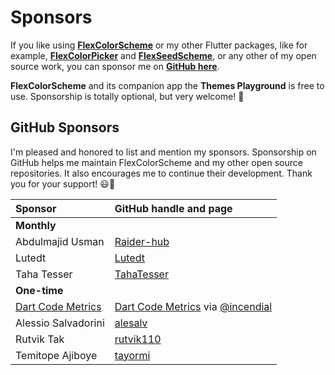 # Sponsors

If you like using [**FlexColorScheme**](https://pub.dev/packages/flex_color_scheme) or my other Flutter packages, like for example, [**FlexColorPicker**](https://pub.dev/packages/flex_color_picker) and [**FlexSeedScheme**](https://pub.dev/packages/flex_seed_scheme), or any other of my open source work, you can sponsor me on [**GitHub here**](https://github.com/sponsors/rydmike).

**FlexColorScheme** and its companion app the **Themes Playground** is free to use. Sponsorship is totally optional, but very welcome! 💙

## GitHub Sponsors

I'm pleased and honored to list and mention my sponsors. Sponsorship on GitHub helps me maintain FlexColorScheme and my other open source repositories. It also encourages me to continue their development. Thank you for your support! 😃🙏


| **Sponsor**                           | **GitHub handle and page**                                                           |
|:--------------------------------------|:-------------------------------------------------------------------------------------|
| **Monthly**                           |                                                                                      |
| Abdulmajid Usman                      | [Raider-hub](https://github.com/Raider-hub)                                          |
| Lutedt                                | [Lutedt](https://github.com/Lutedt)                                                  |
| Taha Tesser                           | [TahaTesser](https://github.com/TahaTesser)                                          |
| **One-time**                          |                                                                                      |
| [Dart Code Metrics](https://dcm.dev/) | [Dart Code Metrics](https://dcm.dev/) via [@incendial](https://github.com/incendial) |
| Alessio Salvadorini                   | [alesalv](https://github.com/alesalv)                                                |
| Rutvik Tak                            | [rutvik110](https://github.com/rutvik110)                                            |
| Temitope Ajiboye                      | [tayormi](https://github.com/tayormi)                                                |
